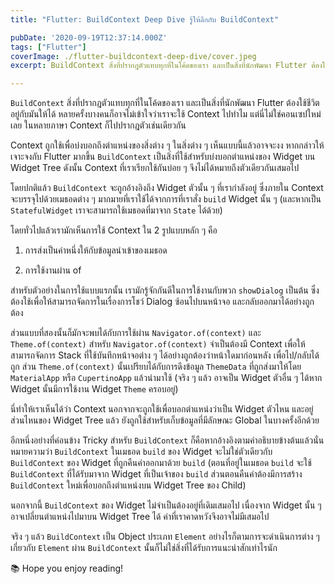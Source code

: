 ```yaml
---
title: "Flutter: BuildContext Deep Dive รู้ให้ลึกกับ BuildContext"

pubDate: '2020-09-19T12:37:14.000Z'
tags: ["Flutter"]
coverImage: ./flutter-buildcontext-deep-dive/cover.jpeg
excerpt: BuildContext สิ่งที่ปรากฎตัวแทบทุกที่ในโค้ดของเรา และเป็นสิ่งที่นักพัฒนา Flutter ต้องใช้ชีวิตอยู่กับมันให้ได้ หลายครั้งบางคนก็อาจไม่เข้าใจว่าเราจะใช้ Context ไปทำไม แต่นี่ไม่ใช่คอนเซปใหม่เลย ในหลายภาษา Context ก็ไปปรากฎตัวเช่นเดียวกัน

---
```



`BuildContext` สิ่งที่ปรากฎตัวแทบทุกที่ในโค้ดของเรา และเป็นสิ่งที่นักพัฒนา Flutter ต้องใช้ชีวิตอยู่กับมันให้ได้ หลายครั้งบางคนก็อาจไม่เข้าใจว่าเราจะใช้ Context ไปทำไม แต่นี่ไม่ใช่คอนเซปใหม่เลย ในหลายภาษา Context ก็ไปปรากฎตัวเช่นเดียวกัน

Context ถูกใช้เพื่อบ่งบอกถึงตำแหน่งของสิ่งต่าง ๆ ในสิ่งต่าง ๆ เห็นแบบนี้แล้วอาจจะงง หากกล่าวให้เจาะจงกับ Flutter มากขึ้น `BuildContext` เป็นสิ่งที่ใช้สำหรับบ่งบอกตำแหน่งของ Widget บน Widget Tree ดังนั้น Context ที่เราเรียกใช้กันบ่อย ๆ จึงไม่ได้หมายถึงตัวเดียวกันเสมอไป

โดยปกติแล้ว `BuildContext` จะถูกอ้างอิงถึง Widget ตัวนั้น ๆ ที่เรากำลังอยู่ ซึ่งภายใน Context จะบรรจุไปด้วยเมธอดต่าง ๆ มากมายที่เราใช้ได้จากการที่เราสั่ง `build` Widget นั้น ๆ (และหากเป็น `StatefulWidget` เราจะสามารถใช้เมธอดที่มาจาก `State` ได้ด้วย)

โดยทั่วไปแล้วเรามักเห็นการใช้ Context ใน 2 รูปแบบหลัก ๆ คือ 

1. การส่งเป็นค่าหนึ่งให้กับข้อมูลนำเข้าของเมธอด

2. การใช้งานผ่าน of

สำหรับตัวอย่างในการใช้แบบแรกนั้น เรามักรู้จักกันดีในการใช้งานกับพวก `showDialog` เป็นต้น ซึ่งต้องใช้เพื่อให้สามารถจัดการในเรื่องการโชว์ Dialog ซ้อนไปบนหน้าจอ และกลับออกมาได้อย่างถูกต้อง

ส่วนแบบที่สองนั้นก็มักจะพบได้กับการใช้ผ่าน `Navigator.of(context)` และ `Theme.of(context)` สำหรับ `Navigator.of(context)` จำเป็นต้องมี Context เพื่อให้สามารถจัดการ Stack ที่ใช้บันทึกหน้าจอต่าง ๆ ได้อย่างถูกต้องว่าหน้าใดมาก่อนหลัง เพื่อไป/กลับได้ถูก ส่วน `Theme.of(context)` นั้นเปรียบได้กับการดึงข้อมูล `ThemeData` ที่ถูกส่งมาให้โดย `MaterialApp` หรือ `CupertinoApp` แล้วนำมาใช้ (จริง ๆ แล้ว อาจเป็น Widget ตัวอื่น ๆ ได้หาก Widget นั้นมีการใช้งาน Widget `Theme` ครอบอยู่)

นี่ทำให้เราเห็นได้ว่า Context นอกจากจะถูกใช้เพื่อบอกตำแหน่งว่าเป็น Widget ตัวไหน และอยู่ส่วนไหนของ Widget Tree แล้ว ยังถูกใช้สำหรับเก็บข้อมูลที่มีลักษณะ Global ในบางครั้งอีกด้วย

อีกหนึ่งอย่างที่ค่อนข้าง Tricky สำหรับ `BuildContext` ก็คือหากอ้างอิงตามคำอธิบายข้างต้นแล้วนั่นหมายความว่า `BuildContext` ในเมธอด `build` ของ Widget จะไม่ใช่ตัวเดียวกับ `BuildContext` ของ Widget ที่ถูกคืนค่าออกมาด้วย `build` (ตอนที่อยู่ในเมธอด `build` จะใช้ `BuildContext` ที่ได้รับมาจาก Widget ที่เป็นเจ้าของ `build` ส่วนตอนคืนค่าต้องมีการสร้าง `BuildContext` ใหม่เพื่อบอกถึงตำแหน่งบน Widget Tree ของ Child)

นอกจากนี้ `BuildContext` ของ Widget ไม่จำเป็นต้องอยู่ที่เดิมเสมอไป เนื่องจาก Widget นั้น ๆ อาจเปลี่ยนตำแหน่งไปมาบน Widget Tree ได้ ค่าที่เราคาดหวังจึงอาจไม่มีเสมอไป

จริง ๆ แล้ว `BuildContext` เป็น Object ประเภท `Element` อย่างไรก็ตามการจะดำเนินการต่าง ๆ เกี่ยวกับ `Element` ผ่าน `BuildContext` นั้นก็ไม่ใช่สิ่งที่ได้รับการแนะนำสักเท่าไรนัก

<Callout type="tip" title="Thanks for reading">
  📚 Hope you enjoy reading!
</Callout>

